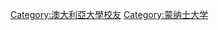 {{NoteTA
|1=zh:莫纳什;zh-cn:莫纳什;zh-hans:莫纳什;zh-hk:蒙納殊;zh-tw:蒙納許
}}
{{Catnav|頁面分類|人物|校友|大學校友|澳大利亞大學校友}}
{{catmore|蒙纳士大學}}
[[Category:澳大利亞大學校友|Category:澳大利亞大學校友]]
[[Category:蒙纳士大学|Category:蒙纳士大学]]